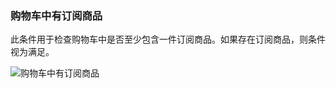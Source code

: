 ### 购物车中有订阅商品

此条件用于检查购物车中是否至少包含一件订阅商品。如果存在订阅商品，则条件视为满足。

<img
  src="/images/essentials/condition-sets/cart-has-subscription-product.webp"
  alt="购物车中有订阅商品"
/>
